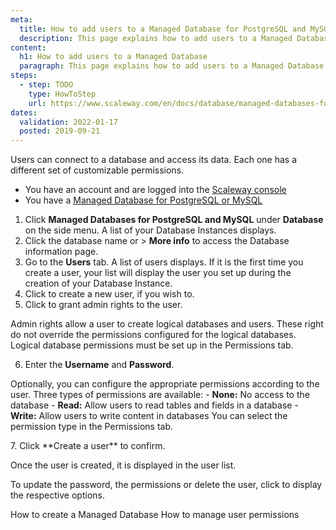 ```yaml
---
meta:
  title: How to add users to a Managed Database for PostgreSQL and MySQL
  description: This page explains how to add users to a Managed Database for PostgreSQL and MySQL
content:
  h1: How to add users to a Managed Database
  paragraph: This page explains how to add users to a Managed Database for PostgreSQL and MySQL
steps:
  - step: TODO
    type: HowToStep
    url: https://www.scaleway.com/en/docs/database/managed-databases-for-postgresql-and-mysql/how-to/add-users
dates:
  validation: 2022-01-17
  posted: 2019-09-21
---
```


Users can connect to a database and access its data. Each one has a different set of customizable permissions.

<Message type="requirement">

- You have an account and are logged into the [Scaleway console](https://console.scaleway.com)
- You have a [Managed Database for PostgreSQL or MySQL](/database/managed-databases-for-postgresql-and-mysql/concepts/#managed-database)

</Message>

1. Click **Managed Databases for PostgreSQL and MySQL** under **Database** on the side menu. A list of your Database Instances displays.
2. Click the database name or <Icon name="more" /> > **More info** to access the Database information page.
3. Go to the **Users** tab. A list of users displays. If it is the first time you create a user, your list will display the user you set up during the creation of your Database Instance.
4. Click <Icon name="plus" /> to create a new user, if you wish to.
5. Click <Icon name="toggle" /> to grant admin rights to the user.
  <Message type="note">

  Admin rights allow a user to create logical databases and users. These right do not override the permissions configured for the logical databases. Logical database permissions must be set up in the Permissions tab.

  </Message>

6. Enter the **Username** and **Password**.

  <Message type="note">

  Optionally, you can configure the appropriate permissions according to the user.
  Three types of permissions are available:
    - **None:** No access to the database
    - **Read:** Allow users to read tables and fields in a database
    - **Write:** Allow users to write content in databases
  You can select the permission type in the Permissions tab.

  </Message>
7. Click **Create a user** to confirm. 

Once the user is created, it is displayed in the user list.

To update the password, the permissions or delete the user, click <Icon name="more" /> to display the respective options.

<Navigation title="See Also">
  <PreviousButton to="/database/managed-databases-for-postgresql-and-mysql/how-to/create-a-database/">How to create a Managed Database</PreviousButton>
  <NextButton to="/database/managed-databases-for-postgresql-and-mysql/how-to/manage-permissions/">How to manage user permissions</NextButton>
</Navigation>
